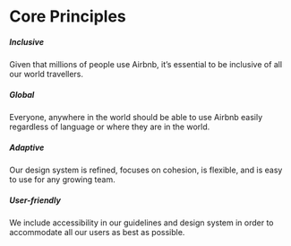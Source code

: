
<Meta title="About/coreprinciples"/>

# Core Principles

##### Inclusive
Given that millions of people use Airbnb, it’s essential to be inclusive of all our world travellers. 

##### Global
Everyone, anywhere in the world should be able to use Airbnb easily regardless of language or where they are in the world. 

##### Adaptive
Our design system is refined, focuses on cohesion, is flexible, and is easy to use for any growing team. 

##### User-friendly
We include accessibility in our guidelines and design system in order to accommodate all our users as best as possible.
